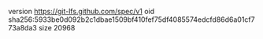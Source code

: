 version https://git-lfs.github.com/spec/v1
oid sha256:5933be0d092b2c1dbae1509bf410fef75df4085574edcfd86d6a01cf773a8da3
size 20968
